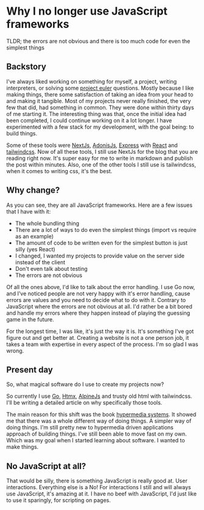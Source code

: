 # Why I no longer use JavaScript frameworks 

TLDR; the errors are not obvious and there is too much code for even the simplest things

## Backstory

I've always liked working on something for myself, a project, writing interpreters, or solving some [project euler](https://projecteuler.net/) questions. Mostly because I like making things, there some satisfaction of taking an idea from your head to and making it tangible. Most of my projects never really finished, the very few that did, had something in common. They were done within thirty days of me starting it. The interesting thing was that, once the initial idea had been completed, I could continue working on it a lot longer. I have experimented with a few stack for my development, with the goal being: to build things.

Some of these tools were [NextJs](https://nextjs.org/), [AdonisJs](https://adonisjs.com/), [Express](https://expressjs.com/) with [React](https://react.dev/) and [tailwindcss](https://tailwindcss.com/). Now of all these tools, I still use NextJs for the blog that you are reading right now. It's super easy for me to write in markdown and publish the post within minutes. Also, one of the other tools I still use is tailwindcss, when it comes to writing css, it's the best.

## Why change?

As you can see, they are all JavaScript frameworks. Here are a few issues that I have with it:
* The whole bundling thing
* There are a lot of ways to do even the simplest things (import vs require as an example)
* The amount of code to be written even for the simplest button is just silly (yes React)
* I changed, I wanted my projects to provide value on the server side instead of the client
* Don't even talk about testing
* The errors are not obvious

Of all the ones above, I'd like to talk about the error handling. I use Go now, and I've noticed people are not very happy with it's error handling, cause errors are values and you need to decide what to do with it. Contrary to JavaScript where the errors are not obvious at all. I'd rather be a bit bored and handle my errors where they happen instead of playing the guessing game in the future.

For the longest time, I was like, it's just the way it is. It's something I've got figure out and get better at. Creating a website is not a one person job, it takes a team  with expertise in every aspect of the process. I'm so glad I was wrong.

## Present day

So, what magical software do I use to create my projects now?

So currently I use [Go](https://go.dev/), [Htmx](https://htmx.org/), [AlpineJs](https://alpinejs.dev/) and trusty old html with tailwindcss. I'll be writing a detailed article on why specifically those tools.

The main reason for this shift was the book [hypermedia systems](https://hypermedia.systems/). It showed me that there was a whole different way of doing things. A simpler way of doing things. I'm still pretty new to hypermedia driven applications approach of building things. I've still been able to move fast on my own. Which was my goal when I started learning about software. I wanted to make things.

## No JavaScript at all?

That would be silly, there is something JavaScript is really good at. User interactions. Everything else is a No! For interactions I still and will always use JavaScript, it's amazing at it. I have no beef with JavaScript, I'd just like to use it sparingly, for scripting on pages.
